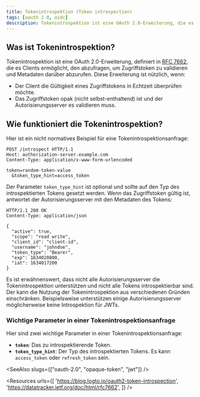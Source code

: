 ```yaml
---
title: Tokenintrospektion (Token introspection)
tags: [oauth 2.0, oidc]
description: Tokenintrospektion ist eine OAuth 2.0-Erweiterung, die es Clients ermöglicht, den Autorisierungsserver abzufragen, um Zugriffstoken zu validieren und Metadaten darüber abzurufen.
---
```


## Was ist Tokenintrospektion?

Tokenintrospektion ist eine OAuth 2.0-Erweiterung, definiert in [RFC 7662](https://datatracker.ietf.org/doc/html/rfc7662), die es <Ref slug="client">Clients</Ref> ermöglicht, den <Ref slug="authorization-server" /> abzufragen, um Zugriffstoken zu validieren und Metadaten darüber abzurufen. Diese Erweiterung ist nützlich, wenn:

- Der Client die Gültigkeit eines Zugriffstokens in Echtzeit überprüfen möchte.
- Das Zugriffstoken <Ref slug="opaque-token">opak</Ref> (nicht selbst-enthaltend) ist und der Autorisierungsserver es validieren muss.

## Wie funktioniert die Tokenintrospektion?

Hier ist ein nicht normatives Beispiel für eine Tokenintrospektionsanfrage:

```http
POST /introspect HTTP/1.1
Host: authorization-server.example.com
Content-Type: application/x-www-form-urlencoded

token=random-token-value
  &token_type_hint=access_token
```

Der Parameter `token_type_hint` ist optional und sollte auf den Typ des introspektierten Tokens gesetzt werden. Wenn das Zugriffstoken gültig ist, antwortet der Autorisierungsserver mit den Metadaten des Tokens:

```http
HTTP/1.1 200 OK
Content-Type: application/json

{
  "active": true,
  "scope": "read write",
  "client_id": "client-id",
  "username": "johndoe",
  "token_type": "Bearer",
  "exp": 1634020800,
  "iat": 1634017200
}
```

Es ist erwähnenswert, dass nicht alle Autorisierungsserver die Tokenintrospektion unterstützen und nicht alle Tokens introspektierbar sind. Der <Ref slug="authorization-server" /> kann die Nutzung der Tokenintrospektion aus verschiedenen Gründen einschränken. Beispielsweise unterstützen einige Autorisierungsserver möglicherweise keine Introspektion für <Ref slug="jwt">JWTs</Ref>.

### Wichtige Parameter in einer Tokenintrospektionsanfrage

Hier sind zwei wichtige Parameter in einer Tokenintrospektionsanfrage:

- **`token`**: Das zu introspektierende Token.
- **`token_type_hint`**: Der Typ des introspektierten Tokens. Es kann `access_token` oder `refresh_token` sein.

<SeeAlso slugs={["oauth-2.0", "opaque-token", "jwt"]} />

<Resources
  urls={[
    'https://blog.logto.io/oauth2-token-introspection',
    'https://datatracker.ietf.org/doc/html/rfc7662',
  ]}
/>
